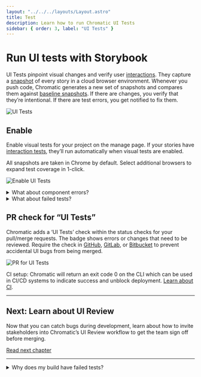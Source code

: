 ```yaml
---
layout: "../../../layouts/Layout.astro"
title: Test
description: Learn how to run Chromatic UI Tests
sidebar: { order: 3, label: "UI Tests" }
---
```



# Run UI tests with Storybook

UI Tests pinpoint visual changes and verify user [interactions](/docs/interactions). They capture a [snapshot](/docs/snapshots) of every story in a cloud browser environment. Whenever you push code, Chromatic generates a new set of snapshots and compares them against [baseline snapshots](/docs/branching-and-baselines#whats-a-baseline). If there are changes, you verify that they’re intentional. If there are test errors, you get notified to fix them.

![UI Tests](../../../images/workflow-uitest.png)

## Enable

Enable visual tests for your project on the manage page. If your stories have [interaction tests](/docs/interactions), they’ll run automatically when visual tests are enabled.

All snapshots are taken in Chrome by default. Select additional browsers to expand test coverage in 1-click.

![Enable UI Tests](../../../images/uitests-for-docs.png)

<Baselines />

<details>
<summary class="no-anchor">What about component errors?</summary>

When a story fails to render it will be badged with “Component Error”. You will not be able to “pass” a build that has component errors. Fix story errors in Storybook and run the build again.

</details>

<details>
<summary class="no-anchor">What about failed tests?</summary>

When interaction tests fail, the story will be badged with “Failed test.” You will not be able to “pass” a build that has failed tests. Fix interaction tests in Storybook and run the build again.

</details>

<VerifyDiscussMerge />

## PR check for “UI Tests”

Chromatic adds a ‘UI Tests’ check within the status checks for your pull/merge requests. The badge shows errors or changes that need to be reviewed. Require the check in [GitHub](https://help.github.com/en/github/administering-a-repository/enabling-required-status-checks), [GitLab](https://docs.gitlab.com/ee/api/commits.html#post-the-build-status-to-a-commit), or [Bitbucket](https://confluence.atlassian.com/bitbucket/suggest-or-require-checks-before-a-merge-856691474.html) to prevent accidental UI bugs from being merged.

![PR for UI Tests](../../../images/prbadge-test.png)

<div class="aside">

CI setup: Chromatic will return an exit code 0 on the CLI which can be used in CI/CD systems to indicate success and unblock deployment. [Learn about CI](/docs/storybook/ci).

</div>

---

## Next: Learn about UI Review

Now that you can catch bugs during development, learn about how to invite stakeholders into Chromatic’s UI Review workflow to get the team sign off before merging.

<a class="btn primary round" href="/docs/storybook/review">
  Read next chapter
</a>

---

<Troubleshooting />

<details>
<summary>Why does my build have failed tests?</summary>

“Failed tests” happens when a story’s [play function](https://storybook.js.org/docs/react/writing-stories/play-function#gatsby-focus-wrapper) has an unexpected error that caused it to fail. You can learn more about interaction tests [here](https://storybook.js.org/docs/react/writing-tests/interaction-testing).

</details>
